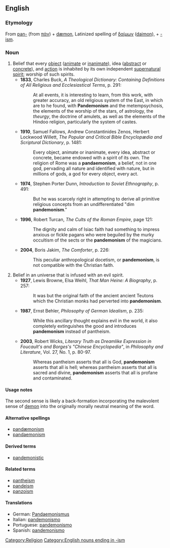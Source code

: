==English==
===Etymology===
From [[pan-]] (from {{Gr.}} [[πάν]]) + [[dæmon]], Latinized spelling of {{Gr.}} [[δαίμων]] ([[daimon]]), + [[-ism]].

===Noun===
{{en-noun|-}}
# Belief that every [[object]] ([[animate]] or [[inanimate]]), idea ([[abstract]] or [[concrete]]), and [[action]] is inhabited by its own independent [[supernatural]] [[spirit]]; worship of such spirits.
#*'''1833''', Charles Buck, ''A Theological Dictionary: Containing Definitions of All Religious and Ecclesiastical Terms'', p. 291:
#*:At all events, it is interesting to learn, from this work, with greater accuracy, an old religious system of the East, in which are to he found, with '''Pandemonism''' and the metempsychosis, the elements of the worship of the stars, of astrology, the ''theurgy'', the doctrine of amulets, as well as the elements of the Hindoo religion, particularly the system of castes.
#*'''1910''', Samuel Fallows, Andrew Constantinides Zenos, Herbert Lockwood Willett, ''The Popular and Critical Bible Encyclopædia and Scriptural Dictionary'', p. 1481:
#*:Every object, animate or inanimate, every idea, abstract or concrete, became endowed with a spirit of its own. The religion of Rome was a '''pandaemonism''', a belief, not in one god, pervading all nature and identified with nature, but in millions of gods, a god for every object, every act. 
#*'''1974''', Stephen Porter Dunn, ''Introduction to Soviet Ethnography'', p. 491:
#*:But he was scarcely right in attempting to derive all primitive religious concepts from an undifferentiated "dim '''pandemonism'''."  
#*'''1996''', Robert Turcan, ''The Cults of the Roman Empire'', page 121:
#*:The dignity and calm of Isiac faith had something to impress anxious or fickle pagans who were beguiled by the murky occultism of the sects or the '''pandemonism''' of the magicians.
#*'''2004''', Boris Jakim, ''The Comforter'', p. 226:
#*:This peculiar anthropological docetism, or '''pandemonism''', is not compatible with the Christian faith.
# Belief in an universe that is infused with an evil spirit.
#*'''1927''', Lewis Browne, Elsa Weihl, ''That Man Heine: A Biography'', p. 257:
#*:It was but the original faith of the ancient ancient Teutons which the Christian monks had perverted into '''pandemonism'''.
#*'''1987''', Ernst Behler, ''Philosophy of German Idealism'', p. 235:
#*:While this ancillary thought explains evil in the world, it also completely extinguishes the good and introduces '''pandemonism''' instead of pantheism.
#*'''2003''', Robert Wicks, ''Literary Truth as Dreamlike Expression in Foucault's and Borges's "Chinese Encyclopedia"'', in ''Philosophy and Literature'', Vol. 27, No. 1, p. 80-97.
#*:Whereas pantheism asserts that all is God, '''pandemonism''' asserts that all is hell; whereas pantheism asserts that all is sacred and divine, '''pandemonism''' asserts that all is profane and contaminated.

====Usage notes====
The second sense is likely a back-formation incorporating the malevolent sense of [[demon]] into the originally morally neutral meaning of the word.

====Alternative spellings====
*[[pandæmonism]]
*[[pandaemonism]]

====Derived terms====
*[[pandemonistic]]

====Related terms====
*[[pantheism]]
*[[pandeism]]
*[[panzoism]]

====Translations====
*German: [[Pandaemonismus]]
*Italian: [[pandemonismo]]
*Portuguese: [[pandemonismo]]
*Spanish: [[pandemonismo]]

[[Category:Religion]]
[[Category:English nouns ending in -ism]]
